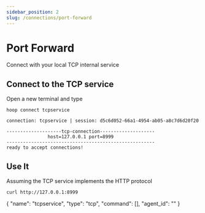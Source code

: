 ```yaml
---
sidebar_position: 2
slug: /connections/port-forward
---
```



# Port Forward

Connect with your local TCP internal service

<ConnectOnHoopButton
  url="https://app.hoop.dev/connections/tcp/new?data=ewogICJuYW1lIjogInRjcHNlcnZpY2UiLAogICJ0eXBlIjogInRjcCIsCiAgImNvbW1hbmQiOiBbXSwKICAiYWdlbnRfaWQiOiAiIgp9"
/>

## Connect to the TCP service

Open a new terminal and type

```shell
hoop connect tcpservice
```

```shell
connection: tcpservice | session: d5c6d052-66a1-4954-ab05-a8c7d6d20f20

--------------------tcp-connection--------------------
               host=127.0.0.1 port=8999
------------------------------------------------------
ready to accept connections!
```

## Use It

Assuming the TCP service implements the HTTP protocol

```shell
curl http://127.0.0.1:8999
```


{
  "name": "tcpservice",
  "type": "tcp",
  "command": [],
  "agent_id": ""
}